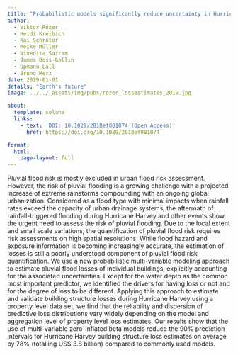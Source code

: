 ```yaml
---
title: "Probabilistic models significantly reduce uncertainty in Hurricane Harvey pluvial flood loss estimates"
author:
  - Viktor Rözer
  - Heidi Kreibich
  - Kai Schröter
  - Meike Müller
  - Nivedita Sairam
  - James Doss-Gollin
  - Upmanu Lall
  - Bruno Merz
date: 2019-01-01
details: "Earth's future"
image: ../../_assets/img/pubs/rozer_lossestimates_2019.jpg

about:
  template: solana
  links:
    - text: 'DOI: 10.1029/2018ef001074 (Open Access)'
      href: https://doi.org/10.1029/2018ef001074

format:
  html:
    page-layout: full
---
```


Pluvial flood risk is mostly excluded in urban flood risk assessment. However, the risk of pluvial flooding is a growing challenge with a projected increase of extreme rainstorms compounding with an ongoing global urbanization. Considered as a flood type with minimal impacts when rainfall rates exceed the capacity of urban drainage systems, the aftermath of rainfall-triggered flooding during Hurricane Harvey and other events show the urgent need to assess the risk of pluvial flooding. Due to the local extent and small scale variations, the quantification of pluvial flood risk requires risk assessments on high spatial resolutions. While flood hazard and exposure information is becoming increasingly accurate, the estimation of losses is still a poorly understood component of pluvial flood risk quantification. We use a new probabilistic multi-variable modeling approach to estimate pluvial flood losses of individual buildings, explicitly accounting for the associated uncertainties. Except for the water depth as the common most important predictor, we identified the drivers for having loss or not and for the degree of loss to be different. Applying this approach to estimate and validate building structure losses during Hurricane Harvey using a property level data set, we find that the reliability and dispersion of predictive loss distributions vary widely depending on the model and aggregation level of property level loss estimates. Our results show that the use of multi-variable zero-inflated beta models reduce the 90\% prediction intervals for Hurricane Harvey building structure loss estimates on average by 78\% (totalling US\$ 3.8 billion) compared to commonly used models.